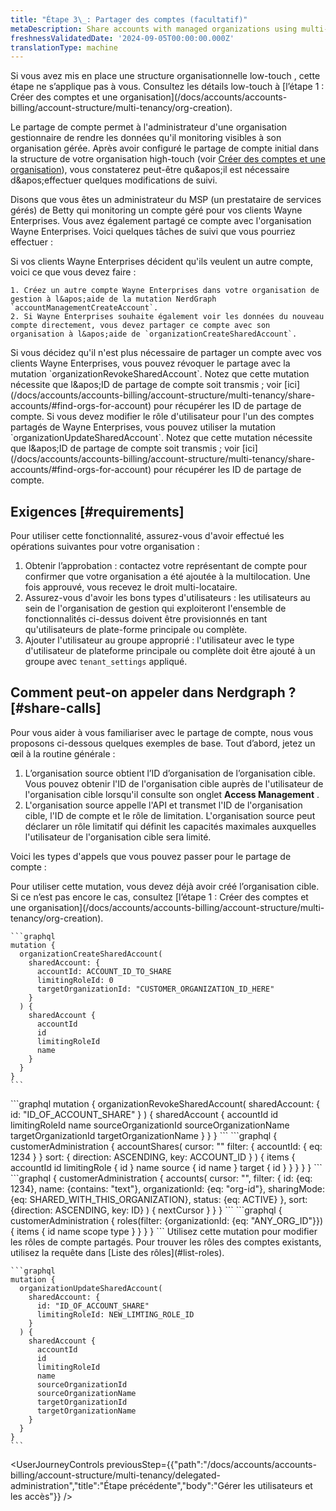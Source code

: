 ```yaml
---
title: "Étape 3\_: Partager des comptes (facultatif)"
metaDescription: Share accounts with managed organizations using multi-tenency
freshnessValidatedDate: '2024-09-05T00:00:00.000Z'
translationType: machine
---
```


<Callout variant="important">
  Si vous avez mis en place une structure organisationnelle low-touch , cette étape ne s’applique pas à vous. Consultez les détails low-touch à [l’étape 1 : Créer des comptes et une organisation](/docs/accounts/accounts-billing/account-structure/multi-tenancy/org-creation).
</Callout>

Le partage de compte permet à l&apos;administrateur d&apos;une organisation gestionnaire de rendre les données qu&apos;il monitoring visibles à son organisation gérée. Après avoir configuré le partage de compte initial dans la structure de votre organisation high-touch (voir [Créer des comptes et une organisation](/docs/accounts/accounts-billing/account-structure/multi-tenancy/org-creation)), vous constaterez peut-être qu&amp;apos;il est nécessaire d&amp;apos;effectuer quelques modifications de suivi.

Disons que vous êtes un administrateur du MSP (un prestataire de services gérés) de Betty qui monitoring un compte géré pour vos clients Wayne Enterprises. Vous avez également partagé ce compte avec l&apos;organisation Wayne Enterprises. Voici quelques tâches de suivi que vous pourriez effectuer :

<CollapserGroup>
  <Collapser id="create-share-accounts" title="Créer et partager des comptes supplémentaires">
    Si vos clients Wayne Enterprises décident qu&apos;ils veulent un autre compte, voici ce que vous devez faire :

    1. Créez un autre compte Wayne Enterprises dans votre organisation de gestion à l&apos;aide de la mutation NerdGraph `accountManagementCreateAccount`.
    2. Si Wayne Enterprises souhaite également voir les données du nouveau compte directement, vous devez partager ce compte avec son organisation à l&apos;aide de `organizationCreateSharedAccount`.
  </Collapser>

  <Collapser id="revoke-access-to-share" title="Révoquer l'accès à un compte partagé">
    Si vous décidez qu&apos;il n&apos;est plus nécessaire de partager un compte avec vos clients Wayne Enterprises, vous pouvez révoquer le partage avec la mutation `organizationRevokeSharedAccount`. Notez que cette mutation nécessite que l&amp;apos;ID de partage de compte soit transmis ; voir [ici](/docs/accounts/accounts-billing/account-structure/multi-tenancy/share-accounts/#find-orgs-for-account) pour récupérer les ID de partage de compte.
  </Collapser>

  <Collapser id="update-roles" title="Mettre à jour les rôles pour un compte partagé">
    Si vous devez modifier le rôle d&apos;utilisateur pour l&apos;un des comptes partagés de Wayne Enterprises, vous pouvez utiliser la mutation `organizationUpdateSharedAccount`. Notez que cette mutation nécessite que l&amp;apos;ID de partage de compte soit transmis ; voir [ici](/docs/accounts/accounts-billing/account-structure/multi-tenancy/share-accounts/#find-orgs-for-account) pour récupérer les ID de partage de compte.
  </Collapser>
</CollapserGroup>

## Exigences [#requirements]

Pour utiliser cette fonctionnalité, assurez-vous d&apos;avoir effectué les opérations suivantes pour votre organisation :

1. Obtenir l’approbation : contactez votre représentant de compte pour confirmer que votre organisation a été ajoutée à la multilocation. Une fois approuvé, vous recevez le droit multi-locataire.
2. Assurez-vous d&apos;avoir les bons types d&apos;utilisateurs : les utilisateurs au sein de l&apos;organisation de gestion qui exploiteront l&apos;ensemble de fonctionnalités ci-dessus doivent être provisionnés en tant qu&apos;utilisateurs de plate-forme principale ou complète.
3. Ajouter l&apos;utilisateur au groupe approprié : l&apos;utilisateur avec le type d&apos;utilisateur de plateforme principale ou complète doit être ajouté à un groupe avec `tenant_settings` appliqué.

## Comment peut-on appeler dans Nerdgraph ? [#share-calls]

Pour vous aider à vous familiariser avec le partage de compte, nous vous proposons ci-dessous quelques exemples de base. Tout d’abord, jetez un œil à la routine générale :

1. L’organisation source obtient l’ID d’organisation de l’organisation cible. Vous pouvez obtenir l&apos;ID de l&apos;organisation cible auprès de l&apos;utilisateur de l&apos;organisation cible lorsqu&apos;il consulte son onglet **Access Management** .
2. L&apos;organisation source appelle l&apos;API et transmet l&apos;ID de l&apos;organisation cible, l&apos;ID de compte et le rôle de limitation. L&apos;organisation source peut déclarer un rôle limitatif qui définit les capacités maximales auxquelles l&apos;utilisateur de l&apos;organisation cible sera limité.

Voici les types d&apos;appels que vous pouvez passer pour le partage de compte :

<CollapserGroup>
  <Collapser id="create-a-share" title="Créer un partage">
    Pour utiliser cette mutation, vous devez déjà avoir créé l’organisation cible. Si ce n’est pas encore le cas, consultez [l’étape 1 : Créer des comptes et une organisation](/docs/accounts/accounts-billing/account-structure/multi-tenancy/org-creation).

    ```graphql
    mutation {
      organizationCreateSharedAccount(
        sharedAccount: {
          accountId: ACCOUNT_ID_TO_SHARE
          limitingRoleId: 0
          targetOrganizationId: "CUSTOMER_ORGANIZATION_ID_HERE"
        }
      ) {
        sharedAccount {
          accountId
          id
          limitingRoleId
          name
        }
      }
    }
    ```
  </Collapser>

  <Collapser id="revoke-share" title="Révoquer une action">
    ```graphql
    mutation {
      organizationRevokeSharedAccount(
        sharedAccount: { id: "ID_OF_ACCOUNT_SHARE" }
      ) {
        sharedAccount {
          accountId
          id
          limitingRoleId
          name
          sourceOrganizationId
          sourceOrganizationName
          targetOrganizationId
          targetOrganizationName
        }
      }
    }
    ```
  </Collapser>

  <Collapser id="find-orgs-for-account" title="Rechercher une organisation gérée avec un compte partagé spécifique">
    ```graphql
    {
      customerAdministration {
        accountShares(
          cursor: ""
          filter: { accountId: { eq: 1234 } }
          sort: { direction: ASCENDING, key: ACCOUNT_ID }
        ) {
          items {
            accountId
            id
            limitingRole {
              id
            }
            name
            source {
              id
              name
            }
            target {
              id
            }
          }
        }
      }
    }
    ```
  </Collapser>

  <Collapser id="find-shared-accounts" title="Rechercher des comptes partagés avec une organisation gérée donnée">
    ```graphql
    {
      customerAdministration {
        accounts(
          cursor: "",
          filter: {
            id: {eq: 1234},
            name: {contains: "text"},
            organizationId: {eq: "org-id"},
            sharingMode: {eq: SHARED_WITH_THIS_ORGANIZATION},
            status: {eq: ACTIVE}
          },
          sort: {direction: ASCENDING, key: ID}
        ) {
          nextCursor
        }
      }
    }
    ```
  </Collapser>

  <Collapser id="list-roles" title="Lister les rôles">
    ```graphql
    {
      customerAdministration {
        roles(filter: {organizationId: {eq: "ANY_ORG_ID"}}) {
          items {
            id
            name
            scope
            type
          }
        }
      }
    }
    ```
  </Collapser>

  <Collapser id="update-roles" title="Mettre à jour les rôles">
    Utilisez cette mutation pour modifier les rôles de compte partagés. Pour trouver les rôles des comptes existants, utilisez la requête dans [Liste des rôles](#list-roles).

    ```graphql
    mutation {
      organizationUpdateSharedAccount(
        sharedAccount: {
          id: "ID_OF_ACCOUNT_SHARE"
          limitingRoleId: NEW_LIMTING_ROLE_ID
        }
      ) {
        sharedAccount {
          accountId
          id
          limitingRoleId
          name
          sourceOrganizationId
          sourceOrganizationName
          targetOrganizationId
          targetOrganizationName
        }
      }
    }
    ```
  </Collapser>
</CollapserGroup>

<UserJourneyControls previousStep={{"path":"/docs/accounts/accounts-billing/account-structure/multi-tenancy/delegated-administration","title":"Étape précédente","body":"Gérer les utilisateurs et les accès"}} />